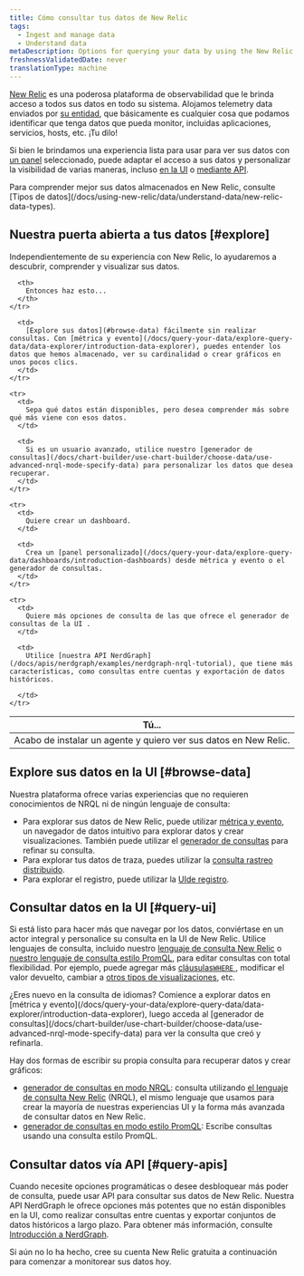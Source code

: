 ```yaml
---
title: Cómo consultar tus datos de New Relic
tags:
  - Ingest and manage data
  - Understand data
metaDescription: Options for querying your data by using the New Relic UI or our APIs.
freshnessValidatedDate: never
translationType: machine
---
```


[New Relic](https://one.newrelic.com) es una poderosa plataforma de observabilidad que le brinda acceso a todos sus datos en todo su sistema. Alojamos telemetry data enviados por [su entidad](/docs/new-relic-one/use-new-relic-one/core-concepts/what-entity-new-relic/), que básicamente es cualquier cosa que podamos identificar que tenga datos que pueda monitor, incluidas aplicaciones, servicios, hosts, etc. ¡Tu dilo!

Si bien le brindamos una experiencia lista para usar para ver sus datos con [un panel](/docs/query-your-data/explore-query-data/dashboards/introduction-dashboards/) seleccionado, puede adaptar el acceso a sus datos y personalizar la visibilidad de varias maneras, incluso [en la UI](#query-ui) o [mediante API](#query-apis).

<Callout variant="important">
  Para comprender mejor sus datos almacenados en New Relic, consulte [Tipos de datos](/docs/using-new-relic/data/understand-data/new-relic-data-types).
</Callout>

## Nuestra puerta abierta a tus datos [#explore]

Independientemente de su experiencia con New Relic, lo ayudaremos a descubrir, comprender y visualizar sus datos.

<table>
  <thead>
    <tr>
      <th style={{ width: "300px" }}>
        Tú...
      </th>

      <th>
        Entonces haz esto...
      </th>
    </tr>
  </thead>

  <tbody>
    <tr>
      <td>
        Acabo de instalar un agente y quiero ver sus datos en New Relic.
      </td>

      <td>
        [Explore sus datos](#browse-data) fácilmente sin realizar consultas. Con [métrica y evento](/docs/query-your-data/explore-query-data/data-explorer/introduction-data-explorer), puedes entender los datos que hemos almacenado, ver su cardinalidad o crear gráficos en unos pocos clics.
      </td>
    </tr>

    <tr>
      <td>
        Sepa qué datos están disponibles, pero desea comprender más sobre qué más viene con esos datos.
      </td>

      <td>
        Si es un usuario avanzado, utilice nuestro [generador de consultas](/docs/chart-builder/use-chart-builder/choose-data/use-advanced-nrql-mode-specify-data) para personalizar los datos que desea recuperar.
      </td>
    </tr>

    <tr>
      <td>
        Quiere crear un dashboard.
      </td>

      <td>
        Crea un [panel personalizado](/docs/query-your-data/explore-query-data/dashboards/introduction-dashboards) desde métrica y evento o el generador de consultas.
      </td>
    </tr>

    <tr>
      <td>
        Quiere más opciones de consulta de las que ofrece el generador de consultas de la UI .
      </td>

      <td>
        Utilice [nuestra API NerdGraph](/docs/apis/nerdgraph/examples/nerdgraph-nrql-tutorial), que tiene más características, como consultas entre cuentas y exportación de datos históricos.  

      </td>
    </tr>
  </tbody>
</table>

## Explore sus datos en la UI [#browse-data]

Nuestra plataforma ofrece varias experiencias que no requieren conocimientos de NRQL ni de ningún lenguaje de consulta:

* Para explorar sus datos de New Relic, puede utilizar [métrica y evento](/docs/query-your-data/explore-query-data/data-explorer/introduction-data-explorer), un navegador de datos intuitivo para explorar datos y crear visualizaciones. También puede utilizar el [generador de consultas](/docs/chart-builder/use-chart-builder/choose-data/use-advanced-nrql-mode-specify-data) para refinar su consulta.
* Para explorar tus datos de traza, puedes utilizar la [consulta rastreo distribuido](/docs/understand-dependencies/distributed-tracing/ui-data/additional-distributed-tracing-features-new-relic-one).
* Para explorar el registro, puede utilizar la [UIde registro](/docs/logs/ui-data/use-logs-ui/).

## Consultar datos en la UI [#query-ui]

Si está listo para hacer más que navegar por los datos, conviértase en un actor integral y personalice su consulta en la UI de New Relic. Utilice lenguajes de consulta, incluido nuestro [lenguaje de consulta New Relic](/docs/query-your-data/nrql-new-relic-query-language/get-started/introduction-nrql-new-relics-query-language/) o [nuestro lenguaje de consulta estilo PromQL](https://prometheus.io/docs/prometheus/latest/querying/basics/), para editar consultas con total flexibilidad. Por ejemplo, puede agregar más [cláusulas`WHERE` ](/docs/query-your-data/nrql-new-relic-query-language/get-started/nrql-syntax-clauses-functions/#sel-where), modificar el valor devuelto, cambiar a [otros tipos de visualizaciones](/docs/query-your-data/explore-query-data/use-charts/chart-types/), etc.

<Callout variant="tip">
  ¿Eres nuevo en la consulta de idiomas? Comience a explorar datos en [métrica y evento](/docs/query-your-data/explore-query-data/data-explorer/introduction-data-explorer), luego acceda al [generador de consultas](/docs/chart-builder/use-chart-builder/choose-data/use-advanced-nrql-mode-specify-data) para ver la consulta que creó y refinarla.
</Callout>

Hay dos formas de escribir su propia consulta para recuperar datos y crear gráficos:

* [generador de consultas en modo NRQL](/docs/chart-builder/use-chart-builder/choose-data/use-advanced-nrql-mode-specify-data): consulta utilizando [el lenguaje de consulta New Relic](/docs/query-your-data/nrql-new-relic-query-language/get-started/introduction-nrql-new-relics-query-language) (NRQL), el mismo lenguaje que usamos para crear la mayoría de nuestras experiencias UI y la forma más avanzada de consultar datos en New Relic.
* [generador de consultas en modo estilo PromQL](/docs/query-your-data/explore-query-data/chart-builder/use-advanced-promql-mode-specify-data): Escribe consultas usando una consulta estilo PromQL.

## Consultar datos vía API [#query-apis]

Cuando necesite opciones programáticas o desee desbloquear más poder de consulta, puede usar API para consultar sus datos de New Relic. Nuestra API NerdGraph le ofrece opciones más potentes que no están disponibles en la UI, como realizar consultas entre cuentas y exportar conjuntos de datos históricos a largo plazo. Para obtener más información, consulte [Introducción a NerdGraph](/docs/apis/nerdgraph/get-started/introduction-new-relic-nerdgraph/#tutorials).

Si aún no lo ha hecho, cree su cuenta New Relic gratuita a continuación para comenzar a monitorear sus datos hoy.

<InlineSignup/>